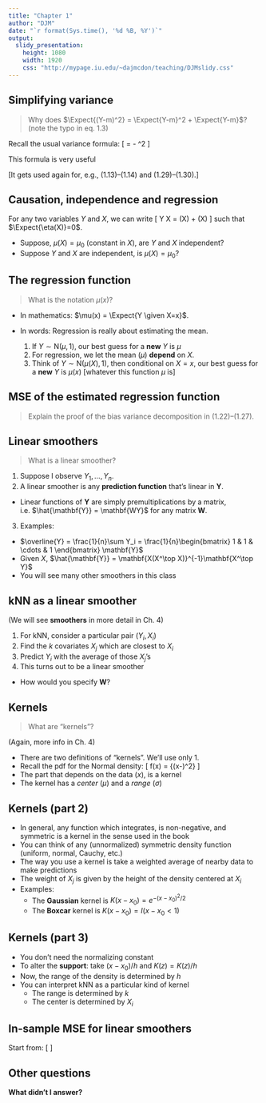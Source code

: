 ```yaml
---
title: "Chapter 1"
author: "DJM"
date: "`r format(Sys.time(), '%d %B, %Y')`"
output: 
  slidy_presentation:
    height: 1080
    width: 1920
    css: "http://mypage.iu.edu/~dajmcdon/teaching/DJMslidy.css"
---
```


## Simplifying variance

$$
\newcommand{\Expect}[1]{\mathbb{E}\left[ #1 \right]}
\newcommand{\Var}[1]{\mathbb{V}\left[ #1 \right]}
\newcommand{\given}{\ \vert\ }
$$


> Why does $\Expect{(Y-m)^2} = \Expect{Y-m}^2 + \Expect{Y-m}$?
(note the typo in eq. 1.3)

Recall the usual variance formula:
\[
\Var{X} = \Expect{X^2} - \Expect{X}^2
\]

This formula is very useful 

[It gets used again for, e.g., (1.13)--(1.14) and (1.29)--(1.30).]

## Causation, independence and regression

For any two variables $Y$ and $X$, we can write
\[
Y \given X = \mu(X) + \eta(X)
\]
such that $\Expect{\eta(X)}=0$.

* Suppose, $\mu(X)=\mu_0$ (constant in $X$), are $Y$ and $X$ independent?
* Suppose $Y$ and $X$ are independent, is $\mu(X)=\mu_0$?

## The regression function


> What is the notation $\mu(x)$?

* In mathematics: $\mu(x) = \Expect{Y \given X=x}$.

* In words: Regression is really about estimating the mean. 
  1. If $Y\sim \textrm{N}(\mu, 1)$, our best guess for a __new__ $Y$ is $\mu$
  2. For regression, we let the mean $(\mu)$ __depend__ on $X$.
  3. Think of $Y\sim \textrm{N}(\mu(X), 1)$, then conditional on $X=x$, our best guess for a __new__ $Y$ is $\mu(x)$ [whatever this function $\mu$ is]

## MSE of the estimated regression function


> Explain the proof of the bias variance decomposition in (1.22)--(1.27).


## Linear smoothers

> What is a linear smoother?

1. Suppose I observe $Y_1,\ldots,Y_n$.
2. A linear smoother is any __prediction function__ that's linear in $\mathbf{Y}$.
  * Linear functions of $\mathbf{Y}$ are simply premultiplications by a matrix, i.e. $\hat{\mathbf{Y}} = \mathbf{WY}$ for any matrix $\mathbf{W}$.
3. Examples:
  * $\overline{Y} = \frac{1}{n}\sum Y_i = \frac{1}{n}\begin{bmatrix} 1 & 1 & \cdots & 1 \end{bmatrix} \mathbf{Y}$
  * Given $X$, $\hat{\mathbf{Y}} = \mathbf{X(X^\top X)}^{-1}\mathbf{X^\top Y}$
  * You will see many other smoothers in this class

## kNN as a linear smoother

(We will see __smoothers__ in more detail in Ch. 4)

1. For kNN, consider a particular pair $(Y_i, X_i)$
2. Find the $k$ covariates $X_j$ which are closest to $X_i$
3. Predict $Y_i$ with the average of those $X_j$'s
4. This turns out to be a linear smoother
  * How would you specify $\mathbf{W}$?

## Kernels


> What are "kernels"?

(Again, more info in Ch. 4)

* There are two definitions of "kernels". We'll use only 1.
* Recall the pdf for the Normal density:
  \[
  f(x) = \frac{1}{\sqrt{2\pi}\sigma} \exp\left\{\frac{1}{2\sigma^2}(x-\mu)^2\right\}
  \]
* The part that depends on the data ($x$), is a kernel
* The kernel has a _center_ ($\mu$) and a _range_ ($\sigma$)

## Kernels (part 2)


* In general, any function which integrates, is non-negative, and symmetric is a kernel in the sense used in the book
* You can think of any (unnormalized) symmetric density function (uniform, normal, Cauchy, etc.)
* The way you use a kernel is take a weighted average of nearby data to make predictions
* The weight of $X_j$ is given by the height of the density centered at $X_i$
* Examples:
  - The __Gaussian__ kernel is $K(x-x_0) = e^{-(x-x_0)^2/2}$
  - The __Boxcar__ kernel is $K(x-x_0) = I(x-x_0<1)$

## Kernels (part 3)

* You don't need the normalizing constant
* To alter the __support__: take $(x-x_0)/h$ and $K(z) = K(z)/h$
* Now, the range of the density is determined by $h$
* You can interpret kNN as a particular kind of kernel
  - The range is determined by $k$
  - The center is determined by $X_i$
  
## In-sample MSE for linear smoothers


Start from:
\[
\begin{align}
e &= y-wy\\
\Expect{\frac{1}{n}\lVert e\rVert^2} &= \Var{e} + \Expect{e}^2
\end{align}
\]

## Other questions

__What didn't I answer?__

